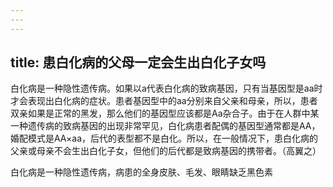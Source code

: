 ```yaml
---
---
---
```

title: 患白化病的父母一定会生出白化子女吗
---




白化病是一种隐性遗传病。如果以a代表白化病的致病基因，只有当基因型是aa时才会表现出白化病的症状。患者基因型中的aa分别来自父亲和母亲，所以，患者双亲如果是正常的黑发，那么他们的基因型应该都是Aa杂合子。由于在人群中某一种遗传病的致病基因的出现非常罕见，白化病患者配偶的基因型通常都是AA，婚配模式是AA×aa，后代的表型都不是白化。所以，在一般情况下，患白化病的父亲或母亲不会生出白化子女，但他们的后代都是致病基因的携带者。（高翼之）

白化病是一种隐性遗传病，病患的全身皮肤、毛发、眼睛缺乏黑色素